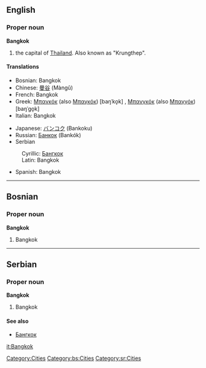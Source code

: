 {{wikipedia}}
==English==
===Proper noun===
'''Bangkok'''

#the capital of [[Thailand]]. Also known as "Krungthep".

====Translations====
{{top}}
*Bosnian: Bangkok {{m}}
*Chinese: [[曼谷]] (Màngǔ)
*French: Bangkok
*Greek: [[Μπανκόκ]] (also [[Μπαγκόκ]]) [baŋˈko̞k] {{f}}, [[Μπανγκόκ]] (also [[Μπαγγόκ]]) [baŋˈɡo̞k] {{f}}
*Italian: Bangkok
{{mid}}
*Japanese: [[バンコク]] (Bankoku)
*Russian: [[Банкок]] (Bankók) {{m}}
*Serbian
:Cyrillic: [[Бангкок]] {{m}}
:Latin: Bangkok {{m}}
*Spanish: Bangkok {{m}}
{{bottom}}
[[Category:Cities]]

----

==Bosnian==
===Proper noun===
'''Bangkok''' {{m}}
#Bangkok
[[Category:bs:Cities]]


----
==Serbian==
===Proper noun===
'''Bangkok''' {{m}}
#Bangkok
====See also====
*[[Бангкок]]
[[Category:sr:Cities]]

[[it:Bangkok]]